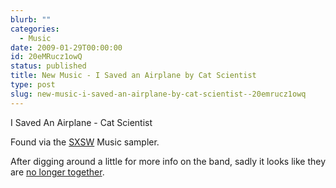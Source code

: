 ```yaml
---
blurb: ""
categories:
  - Music
date: 2009-01-29T00:00:00
id: 20eMRucz1owQ
status: published
title: New Music - I Saved an Airplane by Cat Scientist
type: post
slug: new-music-i-saved-an-airplane-by-cat-scientist--20emrucz1owq
---
```

  
I Saved An Airplane - Cat Scientist

<YouTubeVideo id="26rq867ecBM" />

Found via the [SXSW](http://sxsw.com/) Music sampler. 

After digging around a little for more info on the band, sadly it looks like they are [no longer together](http://www.australiancattlegod.com/catscientist.htm).

